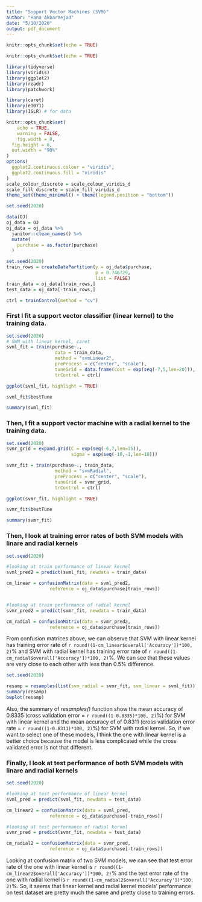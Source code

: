 ```yaml
---
title: "Support Vector Machines (SVM)"
author: "Hana Akbarnejad"
date: "5/10/2020"
output: pdf_document
---
```


```r
knitr::opts_chunk$set(echo = TRUE)

knitr::opts_chunk$set(echo = TRUE)

library(tidyverse)
library(viridis)
library(ggplot2)
library(readr)
library(patchwork)

library(caret)
library(e1071)
library(ISLR) # for data

knitr::opts_chunk$set(
	echo = TRUE,
	warning = FALSE,
	fig.width = 8, 
  fig.height = 6,
  out.width = "90%"
)
options(
  ggplot2.continuous.colour = "viridis",
  ggplot2.continuous.fill = "viridis"
)
scale_colour_discrete = scale_colour_viridis_d
scale_fill_discrete = scale_fill_viridis_d
theme_set(theme_minimal() + theme(legend.position = "bottom"))

set.seed(2020)
```

```r

data(OJ)
oj_data = OJ
oj_data = oj_data %>% 
  janitor::clean_names() %>% 
  mutate(
    purchase = as.factor(purchase)
  )

set.seed(2020)
train_rows = createDataPartition(y = oj_data$purchase,
                                 p = 0.746729,
                                 list = FALSE)
train_data = oj_data[train_rows,]
test_data = oj_data[-train_rows,]

ctrl = trainControl(method = "cv")
```

### First I fit a support vector classifier (linear kernel) to the training data.
```r

set.seed(2020)
# SWM with linear kernel, caret
svml_fit = train(purchase~.,
                  data = train_data,
                  method = "svmLinear2",
                  preProcess = c("center", "scale"),
                  tuneGrid = data.frame(cost = exp(seq(-7,5,len=20))),
                  trControl = ctrl)

ggplot(svml_fit, highlight = TRUE)

svml_fit$bestTune

summary(svml_fit)
```

### Then, I fit a support vector machine with a radial kernel to the training data.
```r

set.seed(2020)
svmr_grid = expand.grid(C = exp(seq(-6,7,len=15)),
                        sigma = exp(seq(-10,-1,len=10)))

svmr_fit = train(purchase~., train_data,
                  method = "svmRadial",
                  preProcess = c("center", "scale"),
                  tuneGrid = svmr_grid,
                  trControl = ctrl)

ggplot(svmr_fit, highlight = TRUE)

svmr_fit$bestTune

summary(svmr_fit)
```

### Then, I look at training error rates of both SVM models with linare and radial kernels
```r

set.seed(2020)

#looking at train performance of linear kernel
svml_pred2 = predict(svml_fit, newdata = train_data)

cm_linear = confusionMatrix(data = svml_pred2,
                reference = oj_data$purchase[train_rows])


#looking at train performance of radial kernel
svmr_pred2 = predict(svmr_fit, newdata = train_data)

cm_radial = confusionMatrix(data = svmr_pred2,
                reference = oj_data$purchase[train_rows])
```

From confusion matrices above, we can observe that SVM with linear kernel has training error rate of `r round((1-cm_linear$overall['Accuracy'])*100, 2)`% and SVM with radial kernel has training error rate of `r round((1-cm_radial$overall['Accuracy'])*100, 2)`%. We can see that these values are very close to each other with less than 0.5% difference. 

```r
 
set.seed(2020)

resamp = resamples(list(svm_radial = svmr_fit, svm_linear = svml_fit))
summary(resamp)
bwplot(resamp)
```

Also, the summary of *resamples()* function show the mean accuracy of 0.8335 (cross validation error = `r round((1-0.8335)*100, 2)`%) for SVM with linear kernel and the mean accuracy of of 0.8311 (cross validation error rate = `r round((1-0.8311)*100, 2)`%) for SVM with radial kernel. So, if we want to select one of these models, I think the one with linear kernel is a better choice because the model is less complicated while the cross validated error is not that different.

### Finally, I look at test performance of both SVM models with linare and radial kernels
```r

set.seed(2020)

#looking at test performance of linear kernel
svml_pred = predict(svml_fit, newdata = test_data)

cm_linear2 = confusionMatrix(data = svml_pred,
                reference = oj_data$purchase[-train_rows])

#looking at test performance of radial kernel
svmr_pred = predict(svmr_fit, newdata = test_data)

cm_radial2 = confusionMatrix(data = svmr_pred,
                reference = oj_data$purchase[-train_rows])
```

Looking at confusion matrix of two SVM models, we can see that test error rate of the one with linear kernel is `r round((1-cm_linear2$overall['Accuracy'])*100, 2)`% and the test error rate of the one with radial kernel is `r round((1-cm_radial2$overall['Accuracy'])*100, 2)`%. So, it seems that linear kernel and radial kernel models' performance on test dataset are pretty much the same and pretty close to training errors.

